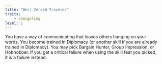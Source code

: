```yaml
---
title: "Well Versed Traveler"
traits:
    - changeling
level: 1
---
```


You have a way of communicating that leaves others hanging on your words. You become trained in Diplomacy (or another skill if you are already trained in Diplomacy). You may pick Bargain Hunter, Group Impression, or Hobnobber. If you get a critical failure when using the skill feat you picked, it is a failure instead.